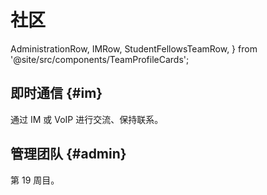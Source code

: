 # 社区

  AdministrationRow,
  IMRow,
  StudentFellowsTeamRow,
} from '@site/src/components/TeamProfileCards';

## 即时通信 {#im}

通过 IM 或 VoIP 进行交流、保持联系。

<IMRow />

## 管理团队 {#admin}

第 19 周目。

<AdministrationRow />